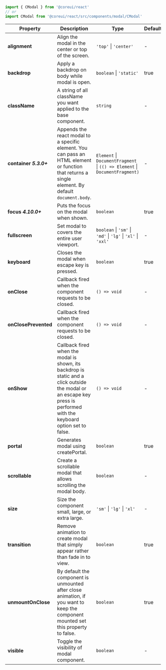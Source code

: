 
```jsx
import { CModal } from '@coreui/react'
// or
import CModal from '@coreui/react/src/components/modal/CModal'
```

| Property | Description | Type | Default |
| --- | --- | --- | --- |
| **alignment** | Align the modal in the center or top of the screen. | `'top'` \| `'center'` | - |
| **backdrop** | Apply a backdrop on body while modal is open. | `boolean` \| `'static'` | true |
| **className** | A string of all className you want applied to the base component. | `string` | - |
| **container** **_5.3.0+_** | Appends the react modal to a specific element. You can pass an HTML element or function that returns a single element. By default `document.body`. | `Element` \| `DocumentFragment` \| `(() => Element` \| `DocumentFragment)` | - |
| **focus** **_4.10.0+_** | Puts the focus on the modal when shown. | `boolean` | true |
| **fullscreen** | Set modal to covers the entire user viewport. | `boolean` \| `'sm'` \| `'md'` \| `'lg'` \| `'xl'` \| `'xxl'` | - |
| **keyboard** | Closes the modal when escape key is pressed. | `boolean` | true |
| **onClose** | Callback fired when the component requests to be closed. | `() => void` | - |
| **onClosePrevented** | Callback fired when the component requests to be closed. | `() => void` | - |
| **onShow** | Callback fired when the modal is shown, its backdrop is static and a click outside the modal or an escape key press is performed with the keyboard option set to false. | `() => void` | - |
| **portal** | Generates modal using createPortal. | `boolean` | true |
| **scrollable** | Create a scrollable modal that allows scrolling the modal body. | `boolean` | - |
| **size** | Size the component small, large, or extra large. | `'sm'` \| `'lg'` \| `'xl'` | - |
| **transition** | Remove animation to create modal that simply appear rather than fade in to view. | `boolean` | true |
| **unmountOnClose** | By default the component is unmounted after close animation, if you want to keep the component mounted set this property to false. | `boolean` | true |
| **visible** | Toggle the visibility of modal component. | `boolean` | - |
